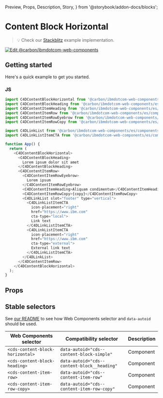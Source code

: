   Preview,
  Props,
  Description,
  Story,
} from '@storybook/addon-docs/blocks';

# Content Block Horizontal

> 💡 Check our
> [Stackblitz](https://stackblitz.com/github/carbon-design-system/carbon-for-ibm-dotcom/tree/main/packages/web-components/examples/stackblitz/components-react/content-block-horizontal)
> example implementation.

[![Edit @carbon/ibmdotcom-web-components](https://developer.stackblitz.com/img/open_in_stackblitz.svg)](https://stackblitz.com/github/carbon-design-system/carbon-for-ibm-dotcom/tree/main/packages/web-components/examples/codesandbox/components-react/content-block-horizontal)

## Getting started

Here's a quick example to get you started.

### JS

```javascript
import C4DContentBlockHorizontal from '@carbon/ibmdotcom-web-components/es/components-react/content-block-horizontal/content-block-horizontal';
import C4DContentBlockHeading from '@carbon/ibmdotcom-web-components/es/components-react/content-block/content-block-heading';
import C4DContentItemHeading from '@carbon/ibmdotcom-web-components/es/components-react/content-item/content-item-heading';
import C4DContentItemRow from '@carbon/ibmdotcom-web-components/es/components-react/content-item-row/content-item-row';
import C4DContentItemRowEyebrow from '@carbon/ibmdotcom-web-components/es/components-react/content-item-row/content-item-row-eyebrow';
import C4DContentItemRowCopy from '@carbon/ibmdotcom-web-components/es/components-react/content-item-row/content-item-row-copy';

import C4DLinkList from '@carbon/ibmdotcom-web-components/es/components-react/link-list/link-list';
import C4DLinkListItemCTA from '@carbon/ibmdotcom-web-components/es/components-react/cta/link-list-item-cta';

function App() {
  return (
    <C4DContentBlockHorizontal>
      <C4DContentBlockHeading>
        Lorem ipsum dolor sit amet
      </C4DContentBlockHeading>
      <C4DContentItemRow>
        <C4DContentItemRowEyebrow>
          Lorem ipsum
        </C4DContentItemRowEyebrow>
        <C4DContentItemHeading>Aliquam condimentum</C4DContentItemHeading>
        <C4DContentItemRowCopy>{copy}</C4DContentItemRowCopy>
        <C4DLinkList slot="footer" type="vertical">
          <C4DLinkListItemCTA
            icon-placement="right"
            href="https://www.ibm.com"
            cta-type="local">
            Link text
          </C4DLinkListItemCTA>
          <C4DLinkListItemCTA
            icon-placement="right"
            href="https://www.ibm.com"
            cta-type="external">
            External link text
          </C4DLinkListItemCTA>
        </C4DLinkList>
      </C4DContentItemRow>
    </C4DContentBlockHorizontal>
  );
}
```

## Props

<Props of={PropTypesRef} />

## Stable selectors

See
[our README](https://github.com/carbon-design-system/carbon-for-ibm-dotcom/tree/main/packages/web-components#stable-selectors-for-analytics-and-integratione2e-testing-in-web-components)
to see how Web Components selector and `data-autoid` should be used.

| Web Components selector              | Compatibility selector                            | Description |
| ------------------------------------ | ------------------------------------------------- | ----------- |
| `<cds-content-block-horizontal>`     | `data-autoid="cds--content-block-simple"`         | Component   |
| `<cds-content-block-heading>`        | `data-autoid="cds--content-block__heading"`       | Component   |
| `<cds-content-item-row>`      | `data-autoid="cds--content-item-row"`      | Component   |
| `<cds-content-item-row-copy>` | `data-autoid="cds--content-item-row-copy"` | Component   |

<Description markdown={contributing} />
